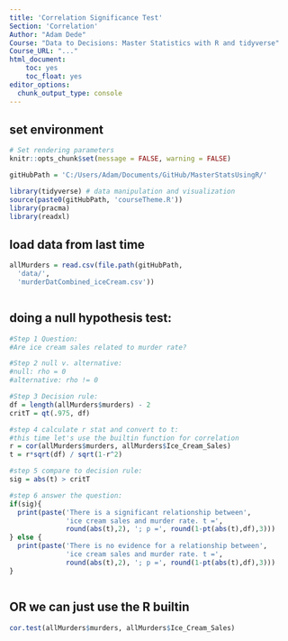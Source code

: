 ```yaml
---
title: 'Correlation Significance Test'
Section: 'Correlation'
Author: "Adam Dede"
Course: "Data to Decisions: Master Statistics with R and tidyverse"
Course_URL: "..." 
html_document:
    toc: yes
    toc_float: yes
editor_options:
  chunk_output_type: console
---
```



## set environment

```r

# Set rendering parameters
knitr::opts_chunk$set(message = FALSE, warning = FALSE)

gitHubPath = 'C:/Users/Adam/Documents/GitHub/MasterStatsUsingR/'

library(tidyverse) # data manipulation and visualization
source(paste0(gitHubPath, 'courseTheme.R'))
library(pracma)
library(readxl)

```

## load data from last time 

```r

allMurders = read.csv(file.path(gitHubPath,
  'data/',
  'murderDatCombined_iceCream.csv'))



```

## doing a null hypothesis test: 

```r
#Step 1 Question: 
#Are ice cream sales related to murder rate? 

#Step 2 null v. alternative: 
#null: rho = 0
#alternative: rho != 0

#Step 3 Decision rule: 
df = length(allMurders$murders) - 2
critT = qt(.975, df)

#step 4 calculate r stat and convert to t: 
#this time let's use the builtin function for correlation
r = cor(allMurders$murders, allMurders$Ice_Cream_Sales)
t = r*sqrt(df) / sqrt(1-r^2)

#step 5 compare to decision rule: 
sig = abs(t) > critT

#step 6 answer the question: 
if(sig){
  print(paste('There is a significant relationship between',
              'ice cream sales and murder rate. t =',
              round(abs(t),2), '; p =', round(1-pt(abs(t),df),3)))
} else {
  print(paste('There is no evidence for a relationship between',
              'ice cream sales and murder rate. t =',
              round(abs(t),2), '; p =', round(1-pt(abs(t),df),3)))
}



```

## OR we can just use the R builtin

```r

cor.test(allMurders$murders, allMurders$Ice_Cream_Sales)



```

